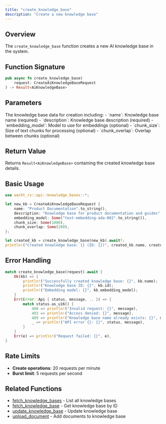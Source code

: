 ```yaml
---
title: "create_knowledge_base"
description: "Create a new knowledge base"
---
```


## Overview

The `create_knowledge_base` function creates a new AI knowledge base in the system.

## Function Signature

```rust
pub async fn create_knowledge_base(
    request: CreateAiKnowledgeBaseRequest
) -> Result<AiKnowledgeBase>
```

## Parameters

<ParamField path="request" type="CreateAiKnowledgeBaseRequest" required>
  The knowledge base data for creation including:
  - `name`: Knowledge base name (required)
  - `description`: Knowledge base description (required)
  - `embedding_model`: Model to use for embeddings (optional)
  - `chunk_size`: Size of text chunks for processing (optional)
  - `chunk_overlap`: Overlap between chunks (optional)
</ParamField>

## Return Value

Returns `Result<AiKnowledgeBase>` containing the created knowledge base details.

## Basic Usage

```rust
use wacht_rs::api::knowledge_bases::*;

let new_kb = CreateAiKnowledgeBaseRequest {
    name: "Product Documentation".to_string(),
    description: "Knowledge base for product documentation and guides".to_string(),
    embedding_model: Some("text-embedding-ada-002".to_string()),
    chunk_size: Some(1000),
    chunk_overlap: Some(200),
};

let created_kb = create_knowledge_base(new_kb).await?;
println!("Created knowledge base: {} (ID: {})", created_kb.name, created_kb.id);
```

## Error Handling

```rust
match create_knowledge_base(request).await {
    Ok(kb) => {
        println!("Successfully created knowledge base: {}", kb.name);
        println!("Knowledge base ID: {}", kb.id);
        println!("Embedding model: {}", kb.embedding_model);
    }
    Err(Error::Api { status, message, .. }) => {
        match status.as_u16() {
            400 => println!("Invalid request: {}", message),
            403 => println!("Access denied: {}", message),
            409 => println!("Knowledge base name already exists: {}", message),
            _ => println!("API error {}: {}", status, message),
        }
    }
    Err(e) => println!("Request failed: {}", e),
}
```

## Rate Limits

- **Create operations**: 20 requests per minute
- **Burst limit**: 5 requests per second

## Related Functions

- [fetch_knowledge_bases](fetch-knowledge-bases) - List all knowledge bases
- [fetch_knowledge_base](fetch-knowledge-base) - Get knowledge base by ID
- [update_knowledge_base](update-knowledge-base) - Update knowledge base
- [upload_document](upload-document) - Add documents to knowledge base